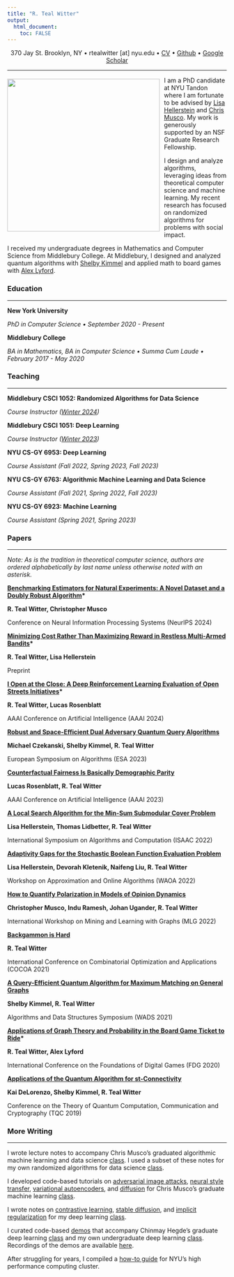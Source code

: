 ```yaml
---
title: "R. Teal Witter"
output: 
  html_document:
    toc: FALSE
---
```


<center>
370 Jay St. Brooklyn, NY • rtealwitter [at] nyu.edu • [CV](apps/cv.pdf) • [Github](https://github.com/rtealwitter) • [Google Scholar](https://scholar.google.com/citations?hl=en&user=B2hIq-cAAAAJ&view_op=list_works&sortby=pubdate)
</center>

___ 

<div class="header-image">
<img src="files/headshot.jpeg" style="float: left; padding: 5px 10px 0px 0px;" width="350"/>
</div>

<div class="header-text">
I am a PhD candidate at NYU Tandon where I am fortunate to be advised 
by [Lisa Hellerstein](https://cse.engineering.nyu.edu/~hstein/) and [Chris Musco](https://www.chrismusco.com/). 
My work is generously supported by an NSF Graduate Research Fellowship.

I design and analyze algorithms, leveraging ideas from theoretical computer science and machine learning.
My recent research has focused on randomized algorithms for problems with social impact.

I received my undergraduate degrees in Mathematics and Computer Science from Middlebury College.
At Middlebury, I designed and analyzed quantum algorithms with [Shelby Kimmel](http://shelbykimmel.com/)
and applied math to board games with [Alex Lyford](https://www.middlebury.edu/academics/math/faculty/node/550503).
</div>

### Education

--- 

<div class="item">

**New York University**

*PhD in Computer Science • September 2020 - Present*

</div>

<div class="item">

**Middlebury College**

*BA in Mathematics, BA in Computer Science • Summa Cum Laude • February 2017 - May 2020*

</div>


### Teaching

---

<div class="item">

**Middlebury CSCI 1052: Randomized Algorithms for Data Science**

*Course Instructor ([Winter 2024](https://www.rtealwitter.com/rads2024/))*

</div>

<div class="item">

**Middlebury CSCI 1051: Deep Learning**

*Course Instructor ([Winter 2023](https://www.rtealwitter.com/deeplearning2023/))*

</div>

<div class="item">

**NYU CS-GY 6953: Deep Learning**

*Course Assistant (Fall 2022, Spring 2023, Fall 2023)*

</div>

<div class="item">

**NYU CS-GY 6763: Algorithmic Machine Learning and Data Science**

*Course Assistant (Fall 2021, Spring 2022, Fall 2023)*

</div>

<div class="item">

**NYU CS-GY 6923: Machine Learning**

*Course Assistant (Spring 2021, Spring 2023)*

</div>

### Papers

---

*Note: As is the tradition in theoretical computer science, authors are ordered alphabetically by last name unless otherwise noted with an asterisk.*

<!--
<div class="item">
  
**Leverage SHAP: Estimating Shapley Values with Leverage Score Sampling**

**Christopher Musco, R. Teal Witter**

Preprint

</div>

<div class="item">
  
**Kernel Banzhaf: A fast and Robust Estimator for Banzhaf Values\***

**Yurong Liu, R. Teal Witter, Flip Korn, Tarfah Alrashed, Dimitris Paparas, Julian Friere**

Preprint

</div>

<div class="item">
  
**Hidden in the Noise: Two-Stage Robust Watermarking for Images**

**Kasra Arabi, Benjamin Feuer, R. Teal Witter, Chinmay Hegde, Niv Cohen**

Preprint

</div>

<div class="item">
  
**Hidden in the Noise: Two-Stage Robust Watermarking for Images**

**Lucas Rosenblatt, R. Teal Witter**

Preprint

</div>
-->


<div class="item">

**[Benchmarking Estimators for Natural Experiments: A Novel Dataset and a Doubly Robust Algorithm](https://arxiv.org/abs/2409.04500)\***

**R. Teal Witter, Christopher Musco**

Conference on Neural Information Processing Systems (NeurIPS 2024)

</div>

<div class="item">

**[Minimizing Cost Rather Than Maximizing Reward in Restless Multi-Armed Bandits](https://arxiv.org/abs/2409.03071)\***

**R. Teal Witter, Lisa Hellerstein**

Preprint

</div>

<div class="item">

**[I Open at the Close: A Deep Reinforcement Learning Evaluation of Open Streets Initiatives](https://arxiv.org/abs/2312.07680)\***

**R. Teal Witter, Lucas Rosenblatt**

AAAI Conference on Artificial Intelligence (AAAI 2024)

</div>

<div class="item">

**[Robust and Space-Efficient Dual Adversary Quantum Query Algorithms](https://arxiv.org/abs/2306.15040)**

**Michael Czekanski, Shelby Kimmel, R. Teal Witter**

European Symposium on Algorithms (ESA 2023)

</div>

<div class="item">

**[Counterfactual Fairness Is Basically Demographic Parity](https://arxiv.org/abs/2208.03843)**

**Lucas Rosenblatt, R. Teal Witter**

AAAI Conference on Artificial Intelligence (AAAI 2023)

</div>

<div class="item">

**[A Local Search Algorithm for the Min-Sum Submodular Cover Problem](https://arxiv.org/abs/2209.03054)**

**Lisa Hellerstein, Thomas Lidbetter, R. Teal Witter**

International Symposium on Algorithms and Computation (ISAAC 2022)

</div>

<div class="item">

**[Adaptivity Gaps for the Stochastic Boolean Function Evaluation Problem](https://arxiv.org/abs/2208.03810)**

**Lisa Hellerstein, Devorah Kletenik, Naifeng Liu, R. Teal Witter**

Workshop on Approximation and Online Algorithms (WAOA 2022)

</div>

<div class="item">

**[How to Quantify Polarization in Models of Opinion Dynamics](https://arxiv.org/abs/2110.11981)**

**Christopher Musco, Indu Ramesh, Johan Ugander, R. Teal Witter**

International Workshop on Mining and Learning with Graphs (MLG 2022)

</div>

<div class="item">

**[Backgammon is Hard](https://arxiv.org/abs/2106.16172)**

**R. Teal Witter**

International Conference on Combinatorial Optimization and Applications (COCOA 2021)

</div>

<div class="item">

**[A Query-Efficient Quantum Algorithm for Maximum Matching on General Graphs](https://arxiv.org/abs/2010.02324)**

**Shelby Kimmel, R. Teal Witter**

Algorithms and Data Structures Symposium (WADS 2021)

</div>

<div class="item">

**[Applications of Graph Theory and Probability in the Board Game Ticket to Ride](https://dl.acm.org/doi/10.1145/3402942.3402963)\***

**R. Teal Witter, Alex Lyford **

International Conference on the Foundations of Digital Games (FDG 2020)

</div>

<div class="item">

**[Applications of the Quantum Algorithm for st-Connectivity](https://arxiv.org/abs/1904.05995)**

**Kai DeLorenzo, Shelby Kimmel, R. Teal Witter**

Conference on the Theory of Quantum Computation, Communication and Cryptography (TQC 2019)

</div>

### More Writing

--- 
I wrote lecture notes to accompany Chris Musco's graduated algorithmic machine learning and data science [class](https://www.chrismusco.com/amlds2023/). I used a subset of these notes for my own randomized algorithms for data science [class](https://www.rtealwitter.com/rads2024/).

I developed code-based tutorials on [adversarial image attacks](https://github.com/rtealwitter/dl-demos/blob/217fb01a7f2c3b15f0d7f72a00235016afbd9c4c/generative/Adversarial%20Image%20Classification.ipynb), [neural style transfer](https://github.com/rtealwitter/dl-demos/blob/217fb01a7f2c3b15f0d7f72a00235016afbd9c4c/generative/Neural%20Style%20Transfer.ipynb), [variational autoencoders](https://github.com/rtealwitter/dl-demos/blob/217fb01a7f2c3b15f0d7f72a00235016afbd9c4c/generative/Image%20Reconstruction.ipynb), and [diffusion](https://github.com/rtealwitter/dl-demos/blob/217fb01a7f2c3b15f0d7f72a00235016afbd9c4c/generative/Diffusion.ipynb) for Chris Musco's graduate machine learning [class](https://www.chrismusco.com/machinelearning2023_grad/).

I wrote notes on 
[contrastive learning](https://www.rtealwitter.com/deeplearning2023/contrastive.html), 
[stable diffusion](https://www.rtealwitter.com/deeplearning2023/diffusion.html), and 
[implicit regularization](https://www.rtealwitter.com/deeplearning2023/regularization.html)
for my deep learning [class](https://www.rtealwitter.com/deeplearning2023/).

I curated code-based [demos](https://github.com/rtealwitter/dl-demos) that accompany Chinmay Hegde's graduate deep learning [class](https://chinmayhegde.github.io/dl-notes/) and my own undergraduate deep learning [class](https://www.rtealwitter.com/deeplearning2023/). Recordings of the demos are available [here](https://www.youtube.com/playlist?list=PL7H4NHNKlP-lPKJxbozO8vESzXr_YPVdm).

After struggling for years, I compiled a [how-to guide](hpc/how-to.html) for NYU's high performance computing cluster.